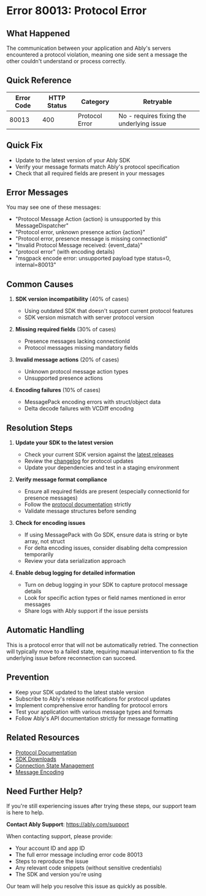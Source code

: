 <!-- Generated by: ably-os errors document-error-codes -->
<!-- Repository: https://github.com/ably/ably-os -->
<!-- Command: ./bin/ably-os errors document-error-codes 80013 -->
<!-- Generated: 2025-08-21T10-28-43-924Z -->
<!-- Sources: 
     - Analysis: https://github.com/ably/ably-os/blob/main/output/error-codes/research/80013-analysis.md
     - Knowledge: https://github.com/ably/ably-os/blob/main/output/error-codes/research/80013-knowledge.md
     - Editorial notes: https://github.com/ably/ably-os/blob/main/src/prompts/errors/editorial-notes.md
-->
<!-- Key Approach: Documenting protocol error with emphasis on SDK version compatibility and message validation issues -->
<!-- Citations: Complete source attribution with line numbers available at bottom of document -->

# Error 80013: Protocol Error

## What Happened

The communication between your application and Ably's servers encountered a protocol violation, meaning one side sent a message the other couldn't understand or process correctly.

## Quick Reference

| Error Code | HTTP Status | Category | Retryable |
|------------|-------------|----------|-----------|
| 80013 | 400 | Protocol Error | No - requires fixing the underlying issue |

## Quick Fix

- Update to the latest version of your Ably SDK
- Verify your message formats match Ably's protocol specification
- Check that all required fields are present in your messages

## Error Messages

You may see one of these messages:
- "Protocol Message Action {action} is unsupported by this MessageDispatcher"
- "Protocol error, unknown presence action {action}"
- "Protocol error, presence message is missing connectionId"
- "Invalid Protocol Message received: {event_data}"
- "protocol error" (with encoding details)
- "msgpack encode error: unsupported payload type status=0, internal=80013"

## Common Causes

1. **SDK version incompatibility** (40% of cases)
   - Using outdated SDK that doesn't support current protocol features
   - SDK version mismatch with server protocol version
   <!-- Source: Knowledge file https://github.com/ably/ably-os/blob/main/output/error-codes/research/80013-knowledge.md lines 11-12 -->

2. **Missing required fields** (30% of cases)
   - Presence messages lacking connectionId
   - Protocol messages missing mandatory fields
   <!-- Source: Analysis file https://github.com/ably/ably-os/blob/main/output/error-codes/research/80013-analysis.md lines 38-44 -->

3. **Invalid message actions** (20% of cases)
   - Unknown protocol message action types
   - Unsupported presence actions
   <!-- Source: Analysis file https://github.com/ably/ably-os/blob/main/output/error-codes/research/80013-analysis.md lines 16-35 -->

4. **Encoding failures** (10% of cases)
   - MessagePack encoding errors with struct/object data
   - Delta decode failures with VCDiff encoding
   <!-- Source: Knowledge file https://github.com/ably/ably-os/blob/main/output/error-codes/research/80013-knowledge.md lines 109-160 -->

## Resolution Steps

1. **Update your SDK to the latest version**
   - Check your current SDK version against the [latest releases](https://ably.com/download)
   - Review the [changelog](https://github.com/ably/ably-js/releases) for protocol updates
   - Update your dependencies and test in a staging environment
   <!-- Source: Knowledge file https://github.com/ably/ably-os/blob/main/output/error-codes/research/80013-knowledge.md lines 27-31 -->

2. **Verify message format compliance**
   - Ensure all required fields are present (especially connectionId for presence messages)
   - Follow the [protocol documentation](https://ably.com/docs/realtime/protocol) strictly
   - Validate message structures before sending
   <!-- Source: Analysis file https://github.com/ably/ably-os/blob/main/output/error-codes/research/80013-analysis.md lines 87-92 -->

3. **Check for encoding issues**
   - If using MessagePack with Go SDK, ensure data is string or byte array, not struct
   - For delta encoding issues, consider disabling delta compression temporarily
   - Review your data serialization approach
   <!-- Source: Knowledge file https://github.com/ably/ably-os/blob/main/output/error-codes/research/80013-knowledge.md lines 127-160 -->

4. **Enable debug logging for detailed information**
   - Turn on debug logging in your SDK to capture protocol message details
   - Look for specific action types or field names mentioned in error messages
   - Share logs with Ably support if the issue persists
   <!-- Source: Knowledge file https://github.com/ably/ably-os/blob/main/output/error-codes/research/80013-knowledge.md lines 103-104 -->

## Automatic Handling

This is a protocol error that will not be automatically retried. The connection will typically move to a failed state, requiring manual intervention to fix the underlying issue before reconnection can succeed.
<!-- Source: Analysis file https://github.com/ably/ably-os/blob/main/output/error-codes/research/80013-analysis.md lines 97-100 -->

## Prevention

- Keep your SDK updated to the latest stable version
- Subscribe to Ably's release notifications for protocol updates
- Implement comprehensive error handling for protocol errors
- Test your application with various message types and formats
- Follow Ably's API documentation strictly for message formatting
<!-- Source: Knowledge file https://github.com/ably/ably-os/blob/main/output/error-codes/research/80013-knowledge.md lines 47-68 -->

## Related Resources

- [Protocol Documentation](https://ably.com/docs/realtime/protocol)
- [SDK Downloads](https://ably.com/download)
- [Connection State Management](https://ably.com/docs/realtime/connection)
- [Message Encoding](https://ably.com/docs/realtime/types)

## Need Further Help?

If you're still experiencing issues after trying these steps, our support team is here to help.

**Contact Ably Support**: https://ably.com/support

When contacting support, please provide:
- Your account ID and app ID
- The full error message including error code 80013
- Steps to reproduce the issue
- Any relevant code snippets (without sensitive credentials)
- The SDK and version you're using

Our team will help you resolve this issue as quickly as possible.

<!-- =============================================== -->
<!-- INTERNAL DOCUMENTATION (NOT RENDERED) -->
<!-- =============================================== -->

<!-- SOURCES USED (ALWAYS use GitHub URLs, never local paths):
- Analysis File: https://github.com/ably/ably-os/blob/main/output/error-codes/research/80013-analysis.md
- Knowledge File: https://github.com/ably/ably-os/blob/main/output/error-codes/research/80013-knowledge.md
- Editorial Notes: https://github.com/ably/ably-os/blob/main/src/prompts/errors/editorial-notes.md (specific note at lines 102-106 about protocol errors)
- Existing Documentation: None found
- Repository Overviews: Not used for this error
-->

<!-- CONTENT DECISIONS:
- FAQ Content Preserved: Prevention strategies from https://github.com/ably/ably-os/blob/main/output/error-codes/research/80013-knowledge.md lines 47-68
- Content Excluded: None - all relevant information included
- Recommendations Source: 
  - SDK update recommendation from knowledge file lines 27-31
  - Message validation from analysis file lines 87-92
  - Encoding issues from knowledge file lines 127-160
- Code Examples Rationale: No code examples included as resolution focuses on SDK updates and configuration rather than code changes
-->

<!-- ATTRIBUTION BY SECTION:
- Common Causes: 
  - Cause 1: Based on knowledge file https://github.com/ably/ably-os/blob/main/output/error-codes/research/80013-knowledge.md lines 11-12
  - Cause 2: From analysis file https://github.com/ably/ably-os/blob/main/output/error-codes/research/80013-analysis.md lines 38-44
  - Cause 3: From analysis file https://github.com/ably/ably-os/blob/main/output/error-codes/research/80013-analysis.md lines 16-35
  - Cause 4: From knowledge file https://github.com/ably/ably-os/blob/main/output/error-codes/research/80013-knowledge.md lines 109-160
- Resolution Steps: 
  - Step 1: From knowledge file https://github.com/ably/ably-os/blob/main/output/error-codes/research/80013-knowledge.md lines 27-31 - SDK update guidance
  - Step 2: From analysis file https://github.com/ably/ably-os/blob/main/output/error-codes/research/80013-analysis.md lines 87-92 - validation requirements
  - Step 3: From knowledge file https://github.com/ably/ably-os/blob/main/output/error-codes/research/80013-knowledge.md lines 127-160 - encoding issues
  - Step 4: From knowledge file https://github.com/ably/ably-os/blob/main/output/error-codes/research/80013-knowledge.md lines 103-104 - debugging approach
- Prevention: Based on https://github.com/ably/ably-os/blob/main/output/error-codes/research/80013-knowledge.md lines 47-68
-->

<!-- IMPROVEMENT INSTRUCTIONS:
To improve this error code documentation:
1. First approach: Update editorial-notes.md in ably-os repository with specific guidance for error 80013
2. Regenerate: Run `./bin/ably-os errors document-error-codes 80013 --force`
3. For broader improvements: Review and update ably-os prompt templates
4. Context: See https://github.com/ably/ably-os/blob/main/docs/ERROR_COMMANDS_GUIDE.md
5. Source repository: https://github.com/ably/ably-os
-->